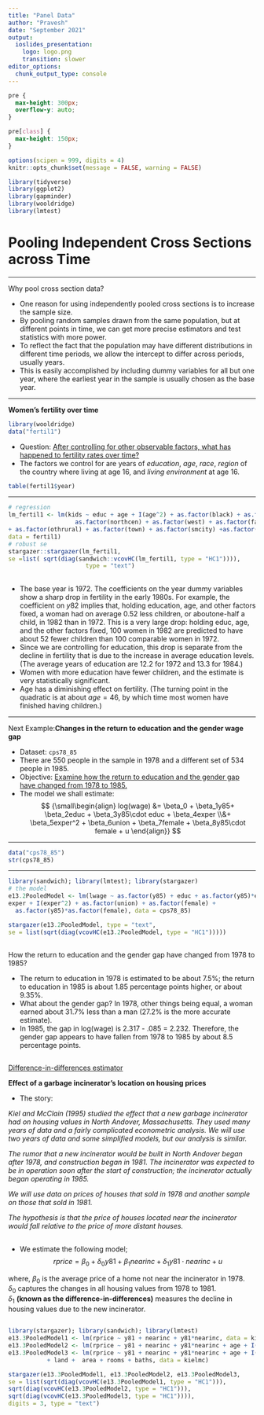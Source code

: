 ```yaml
---
title: "Panel Data"
author: "Pravesh"
date: "September 2021"
output: 
  ioslides_presentation:
    logo: logo.png
    transition: slower
editor_options: 
  chunk_output_type: console
---
```


```css
pre {
  max-height: 300px;
  overflow-y: auto;
}

pre[class] {
  max-height: 150px;
}
```

```r
options(scipen = 999, digits = 4)
knitr::opts_chunk$set(message = FALSE, warning = FALSE)

```

```r
library(tidyverse)
library(ggplot2)
library(gapminder)
library(wooldridge)
library(lmtest)

```


# Pooling Independent Cross Sections across Time

---

Why pool cross section data?

- One reason for using independently pooled cross sections is to increase the sample size. 
- By pooling random samples drawn from the same population, but at different points in time, we can get more precise estimators and test statistics with more power.
- To reflect the fact that the population may have different distributions in different time periods, we allow the intercept to differ across periods, usually years. 
- This is easily accomplished by including dummy variables for all but one year, where the earliest year in the sample is usually chosen as the base year.

---

**Women's fertility over time**

```r
library(wooldridge)
data("fertil1")
```

- Question: <u>After controlling for other observable factors, what has happened to fertility rates over time?</u>
- The factors we control for are years of *education*, *age*, *race*, *region* of the country where living at age 16, and *living environment* at age 16.

```r
table(fertil1$year)
```


---


```r
# regression
lm_fertil1 <- lm(kids ~ educ + age + I(age^2) + as.factor(black) + as.factor(east) + 
                   as.factor(northcen) + as.factor(west) + as.factor(farm) 
+ as.factor(othrural) + as.factor(town) + as.factor(smcity) +as.factor(year), 
data = fertil1)
# robust se
stargazer::stargazer(lm_fertil1,
se =list( sqrt(diag(sandwich::vcovHC(lm_fertil1, type = "HC1")))),
                      type = "text")
```



## {.smaller}



- The base year is 1972. The coefficients on the year dummy variables show a sharp drop in fertility in the early 1980s. For example, the coefficient on $y82$ implies that, holding education, age, and other factors fixed, a woman had on average 0.52 less children, or aboutone-half a child, in 1982 than in 1972. This is a very large drop: holding educ, age, and the other factors fixed, 100 women in 1982 are predicted to have about 52 fewer children than 100 comparable women in 1972. 
- Since we are controlling for education, this drop is separate from the decline in fertility that is due to the increase in average education levels. (The average years of education are 12.2 for 1972 and 13.3 for 1984.) 
- Women with more education have fewer children, and the estimate is very statistically significant.
- Age has a diminishing effect on fertility. (The turning point in the quadratic is at about $age = 46$, by which time most women have finished having children.)


---


Next Example:**Changes in the return to education and the gender wage gap**

- Dataset: `cps78_85`
- There are 550 people in the sample in 1978 and a different set of 534 people in 1985.
- Objective: <u>Examine how the return to education and the gender gap have changed from 1978 to 1985. </u>
- The model we shall estimate:
$$
{\small\begin{align}
log(wage) &= \beta_0 + \beta_1y85+ \beta_2educ + \beta_3y85\cdot educ + \beta_4exper \\&+ \beta_5exper^2 + \beta_6union + \beta_7female + \beta_8y85\cdot female + u
\end{align}}
$$

---

```r
data("cps78_85")
str(cps78_85)
```

---


```r
library(sandwich); library(lmtest); library(stargazer)
# the model
e13.2PooledModel <- lm(lwage ~ as.factor(y85) + educ + as.factor(y85)*educ + 
exper + I(exper^2) + as.factor(union) + as.factor(female) +
  as.factor(y85)*as.factor(female), data = cps78_85) 

stargazer(e13.2PooledModel, type = "text", 
se = list(sqrt(diag(vcovHC(e13.2PooledModel, type = "HC1")))))
```




## {.smaller}


How the return to education and the gender gap have changed from 1978 to 1985?

- The return to education in 1978 is estimated to be about 7.5%; the return to education in 1985 is about 1.85 percentage points higher, or about 9.35%. 
- What about the gender gap? In 1978, other things being equal, a woman earned about 31.7% less than a man (27.2% is the more accurate estimate). 
- In 1985, the gap in log(wage) is 2.317 - .085 = 2.232. Therefore, the gender gap appears to have fallen from 1978 to 1985 by about 8.5 percentage points.



## {.smaller}


<u> Difference-in-differences estimator</u>

**Effect of a garbage incinerator's location on housing prices**

- The story:

*Kiel and McClain (1995) studied the effect that a new garbage incinerator had on housing values in North Andover, Massachusetts. They used many years of data and a fairly complicated econometric analysis. We will use two years of data and some simplified models, but our analysis is similar.*

*The rumor that a new incinerator would be built in North Andover began after 1978, and construction began in 1981. The incinerator was expected to be in operation soon after the start of construction; the incinerator actually began operating in 1985.*

*We will use data on prices of houses that sold in 1978 and another sample on those that sold in 1981.* 

*The hypothesis is that the price of houses located near the incinerator would fall relative to the price of more distant houses.*


## {.smaller}

 - We estimate the following model;
$$
rprice = \beta_0 + \delta_0y81 + \beta_1nearinc + \delta_1y81\cdot nearinc + u
$$

where, $\beta_0$ is the average price of a home not near the incinerator in 1978. <br>
$\delta_0$ captures the changes in all housing values from 1978 to 1981. <br>
$\delta_1$ **(known as the difference-in-differences)** measures the decline in housing values due to the new incinerator.



## {.smaller}



```r
library(stargazer); library(sandwich); library(lmtest)
e13.3PooledModel1 <- lm(rprice ~ y81 + nearinc + y81*nearinc, data = kielmc)
e13.3PooledModel2 <- lm(rprice ~ y81 + nearinc + y81*nearinc + age + I(age^2), data = kielmc)
e13.3PooledModel3 <- lm(rprice ~ y81 + nearinc + y81*nearinc + age + I(age^2) + intst 
           + land +  area + rooms + baths, data = kielmc)

stargazer(e13.3PooledModel1, e13.3PooledModel2, e13.3PooledModel3,
se = list(sqrt(diag(vcovHC(e13.3PooledModel1, type = "HC1"))),
sqrt(diag(vcovHC(e13.3PooledModel2, type = "HC1"))),
sqrt(diag(vcovHC(e13.3PooledModel3, type = "HC1")))),
digits = 3, type = "text")
```







